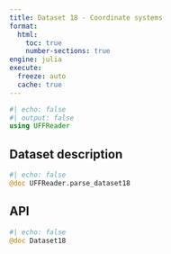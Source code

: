 ```yaml
---
title: Dataset 18 - Coordinate systems
format:
  html:
    toc: true
    number-sections: true
engine: julia
execute:
  freeze: auto
  cache: true
---
```


```julia
#| echo: false
#| output: false
using UFFReader
```

## Dataset description

```julia
#| echo: false
@doc UFFReader.parse_dataset18
```

## API

::: {.api}
```julia
#| echo: false
@doc Dataset18
```
:::